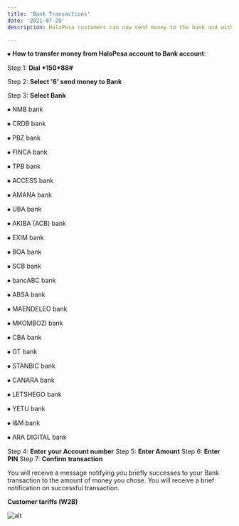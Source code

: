 ```yaml
---
title: 'Bank Transactions'
date: '2021-07-29'
description: HaloPesa customers can now send money to the bank and withdraw money from the bank without the actual visit to the bank branch or ATM, it is very convenient and reliable. But also it gives you the control of your accounts in the comfort of your own home. 

---
```


⦁ **How to transfer money from HaloPesa account to Bank account**:

Step 1: **Dial \*150*88#**

Step 2: **Select '6' send money to Bank**

Step 3: **Select Bank**


⦁	NMB bank

⦁	CRDB bank

⦁	PBZ bank

⦁	FINCA bank

⦁	TPB bank

⦁	ACCESS bank

⦁	AMANA bank

⦁	UBA bank

⦁	AKIBA (ACB) bank

⦁	EXIM bank

⦁	BOA bank

⦁	SCB bank

⦁	bancABC bank

⦁	ABSA bank

⦁	MAENDELEO bank

⦁	MKOMBOZI bank

⦁	CBA bank

⦁	GT bank

⦁	STANBIC bank

⦁	CANARA bank

⦁	LETSHEGO bank

⦁	YETU bank

⦁	I&M bank

⦁	ARA DIGITAL bank

Step 4: **Enter your Account number**
Step 5: **Enter Amount**
Step 6: **Enter PIN**
Step 7: **Confirm transaction**

You will receive a message notifying you briefly successes to your Bank transaction to the amount of money you chose. You will receive a brief notification on successful transaction.

**Customer tariffs (W2B)**

![alt](https://bukethuy.s3.ap-southeast-1.amazonaws.com/send_to_bank.png)



